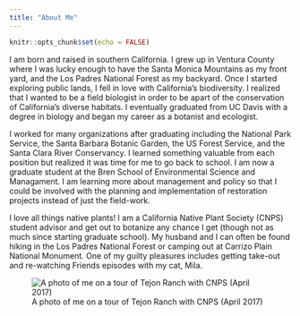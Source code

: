 ```yaml
---
title: "About Me"
---
```


```r
knitr::opts_chunk$set(echo = FALSE)
```

I am born and raised in southern California. I grew up in Ventura County where I was lucky enough to have the Santa Monica Mountains as my front yard, and the Los Padres National Forest as my backyard. Once I started exploring public lands, I fell in love with California's biodiversity. I realized that I wanted to be a field biologist in order to be apart of the conservation of California's diverse habitats. I eventually graduated from UC Davis with a degree in biology and began my career as a botanist and ecologist. 

I worked for many organizations after graduating including the National Park Service, the Santa Barbara Botanic Garden, the US Forest Service, and the Santa Clara River Conservancy. I learned something valuable from each position but realized it was time for me to go back to school. I am now a graduate student at the Bren School of Environmental Science and Managament. I am learning more about management and policy so that I could be involved with the planning and implementation of restoration projects instead of just the field-work. 

I love all things native plants! I am a California Native Plant Society (CNPS) student advisor and get out to botanize any chance I get (though not as much since starting graduate school). My husband and I can often be found hiking in the Los Padres National Forest or camping out at Carrizo Plain National Monument. One of my guilty pleasures includes getting take-out and re-watching Friends episodes with my cat, Mila. 

![A photo of me on a tour of Tejon Ranch with CNPS (April 2017)](tejon.jpeg)




